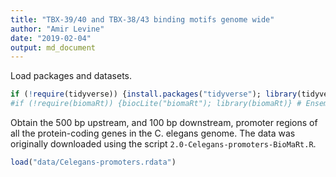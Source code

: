 ```yaml
---
title: "TBX-39/40 and TBX-38/43 binding motifs genome wide"
author: "Amir Levine"
date: "2019-02-04"
output: md_document
---
```


Load packages and datasets.

```r
if (!require(tidyverse)) {install.packages("tidyverse"); library(tidyverse)}
#if (!require(biomaRt)) {biocLite("biomaRt"); library(biomaRt)} # Ensembl biomaRt to obtain C. elegans sequences.
```

Obtain the 500 bp upstream, and 100 bp downstream, promoter regions of all the protein-coding genes in the C. elegans genome. The data was originally downloaded using the script `2.0-Celegans-promoters-BioMaRt.R`.
```r
load("data/Celegans-promoters.rdata")
```


